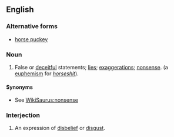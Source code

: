 ==English==

===Alternative forms===
* [[horse puckey]]

===Noun===
{{en-noun|sg=[[horse]] [[hockey]]|-}}

# {{slang|euphemism}} False or [[deceitful]] statements; [[lie]]s; [[exaggeration]]s; [[nonsense]]. (a [[euphemism]] for ''[[horseshit]]'').

====Synonyms====
* See [[WikiSaurus:nonsense]]

===Interjection===
{{en-interj}}

# An expression of [[disbelief]] or [[disgust]].